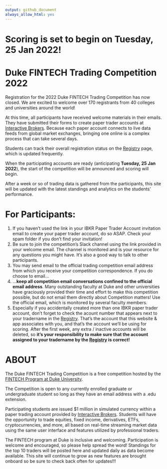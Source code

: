```yaml
---
output: github_document
always_allow_html: yes
---
```


<!-- README.md is generated from README.Rmd. Please edit that file -->

# Scoring is set to begin on Tuesday, 25 Jan 2022!


# Duke FINTECH Trading Competition 2022
Registration for the 2022 Duke FINTECH Trading Competition has now closed. We
are excited to welcome over 170 registrants from 40 colleges and universities
around the world!

At this time, all participants have received welcome materials in their emails.
They have submitted their forms to create paper trader accounts at [Interactive
Brokers](https://www.interactivebrokers.com/en/index.php?f=1338&gclid=CjwKCAjw6fCCBhBNEiwAem5SO84OkMDwq8mlx6lCjOmAmCNDUaLbhxtQuFSUlozy6iLEZtmsve2w-hoCQ9sQAvD_BwE).
Because each paper account connects to live data feeds from global market
exchanges, bringing one online is a complex process that can take several days.

Students can track their overall registration status on the
[Registry](https://gothic-hedge-society.github.io/fintech.trading.competition/articles/registry.html)
page, which is updated frequently.

When the participating accounts are ready (anticipating **Tuesday, 25 Jan
2022**), the start of the competition will be announced and scoring will begin.

After a week or so of trading data is gathered from the participants, this site
will be updated with the latest standings and analytics on the students'
performance.

# For Participants:
1. If you haven't used the link in your IBKR Paper Trader Account invitation
email to create your paper trader account, do so ASAP. Check your spam folder if
you don't find your invitation!
2. Be sure to join the competition's Slack channel using the link provided in
your welcome email. The channel is monitored and is your resource for any
questions you might have. It's also a good way to talk to other participants.
3. You may send email to the official trading competition email address from
which you receive your competition correspondence. If you do choose to email...
4. ...**keep all competition email conversations confined to the official email
address**. Many outstanding faculty at Duke and other universities have
graciously provided their time and effort to make this competition possible, but
do not email them directly about Competition matters! Use the official email,
which is monitored by several faculty members.
5. Especially if you accidentally created more than one IBKR paper trader
account, don't forget to check the acount number that appears next to your
tradername in the
[Registry](https://gothic-hedge-society.github.io/fintech.trading.competition/articles/registry.html).
That's the account that this website & app associates with you, and that's the
account we'll be using for scoring. After the first week, any extra / inactive
accounts will be deleted, so **it's your responsibility to make sure that the
account assigned to your tradername by the
[Registry](https://gothic-hedge-society.github.io/fintech.trading.competition/articles/registry.html)
is correct!**


# ABOUT
The Duke FINTECH Trading Competition is a free competition hosted by the [FINTECH Program at Duke University](https://fintech.meng.duke.edu/).

The Competition is open to any currently enrolled graduate or undergraduate
student so long as they have an email address with a .edu extension. 

Participating students are issued $1 million in simulated currency within a
paper trading account provided by [Interactive Brokers](https://www.interactivebrokers.com/en/index.php?f=1338&gclid=CjwKCAjw6fCCBhBNEiwAem5SO84OkMDwq8mlx6lCjOmAmCNDUaLbhxtQuFSUlozy6iLEZtmsve2w-hoCQ9sQAvD_BwE).
Students will have the opportunity to trade equities, fixed income, derivatives,
ETFs, cryptocurrencies, and more, all based on real-time streaming market data
using the same user interface and features utilized by professional traders.

The FINTECH program at Duke is inclusive and welcoming. Participation is welcome
and encouraged, so please help spread the word! Standings for the top 10 traders
will be posted here and updated daily as data become available. This site will
continue to grow as new features are brought onboard so be sure to check back
often for updates!!!
